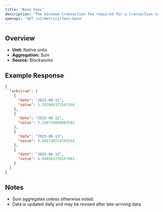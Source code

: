 ```yaml
---
title: "Base Fees"
description: "The minimum transaction fee required for a transaction to be included in a block"
openapi: 'GET /v1/metrics/fees-base'
---
```


## Overview

- **Unit:** Native units
- **Aggregation:** Sum
- **Source:** Blockworks

## Example Response

```json
{
  "arbitrum": [
    {
      "date": "2025-08-11",
      "value": 5.397606372547356
    },
    {
      "date": "2025-08-12",
      "value": 5.338734858883592
    },
    {
      "date": "2025-08-13",
      "value": 6.061130214701514
    },
    {
      "date": "2025-08-14",
      "value": 6.048961258267841
    }
  ]
}
```

## Notes
- Sum aggregates unless otherwise noted.
- Data is updated daily and may be revised after late-arriving data.
